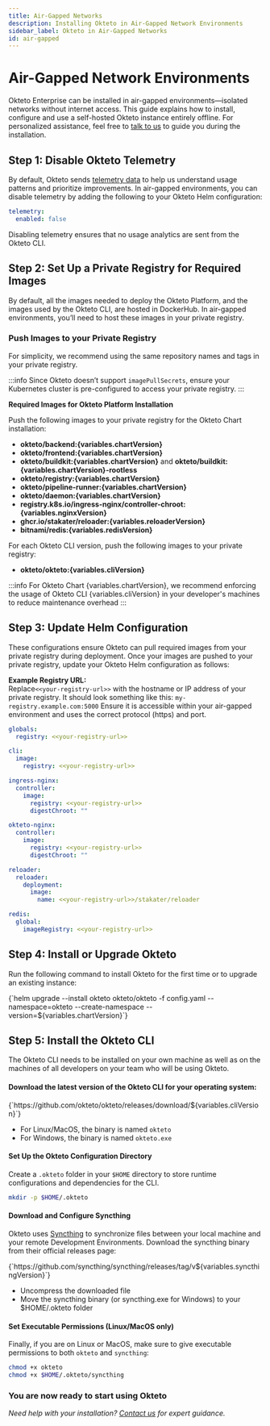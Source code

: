 ```yaml
---
title: Air-Gapped Networks
description: Installing Okteto in Air-Gapped Network Environments
sidebar_label: Okteto in Air-Gapped Networks
id: air-gapped
---
```



# Air-Gapped Network Environments<TiersList tiers="Enterprise Self-Hosted" />

Okteto Enterprise can be installed in air-gapped environments—isolated networks without internet access.
This guide explains how to install, configure and use a self-hosted Okteto instance entirely offline. For personalized assistance, feel free to [talk to us](https://www.okteto.com/contact/) to guide you during the installation.

## Step 1: Disable Okteto Telemetry

By default, Okteto sends [telemetry data](self-hosted/helm-configuration.mdx#telemetry) to help us understand usage patterns and prioritize improvements.
In air-gapped environments, you can disable telemetry by adding the following to your Okteto Helm configuration:

```yaml
telemetry:
  enabled: false
```

Disabling telemetry ensures that no usage analytics are sent from the Okteto CLI.

## Step 2: Set Up a Private Registry for Required Images

By default, all the images needed to deploy the Okteto Platform, and the images used by the Okteto CLI, are hosted in DockerHub.
In air-gapped environments, you’ll need to host these images in your private registry.

### Push Images to your Private Registry

For simplicity, we recommend using the same repository names and tags in your private registry.

:::info
Since Okteto doesn’t support `imagePullSecrets`, ensure your Kubernetes cluster is pre-configured to access your private registry.
:::

**Required Images for Okteto Platform Installation**

Push the following images to your private registry for the Okteto Chart installation:

- **okteto/backend:{variables.chartVersion}**
- **okteto/frontend:{variables.chartVersion}**
- **okteto/buildkit:{variables.chartVersion}** and **okteto/buildkit:{variables.chartVersion}-rootless**
- **okteto/registry:{variables.chartVersion}**
- **okteto/pipeline-runner:{variables.chartVersion}**
- **okteto/daemon:{variables.chartVersion}**
- **registry.k8s.io/ingress-nginx/controller-chroot:{variables.nginxVersion}**
- **ghcr.io/stakater/reloader:{variables.reloaderVersion}**
- **bitnami/redis:{variables.redisVersion}**

For each Okteto CLI version, push the following images to your private registry:

- **okteto/okteto:{variables.cliVersion}**

:::info
For Okteto Chart {variables.chartVersion}, we recommend enforcing the usage of Okteto CLI {variables.cliVersion} in your developer's machines to reduce maintenance overhead
:::

## Step 3: Update Helm Configuration

These configurations ensure Okteto can pull required images from your private registry during deployment.
Once your images are pushed to your private registry, update your Okteto Helm configuration as follows:

**Example Registry URL:** \
Replace`<<your-registry-url>>` with the hostname or IP address of your private registry. It should look something like this: `my-registry.example.com:5000` Ensure it is accessible within your air-gapped environment and uses the correct protocol (https) and port.

```yaml
globals:
  registry: <<your-registry-url>>

cli:
  image:
    registry: <<your-registry-url>>

ingress-nginx:
  controller:
    image:
      registry: <<your-registry-url>>
      digestChroot: ""

okteto-nginx:
  controller:
    image:
      registry: <<your-registry-url>>
      digestChroot: ""

reloader:
  reloader:
    deployment:
      image:
        name: <<your-registry-url>>/stakater/reloader

redis:
  global:
    imageRegistry: <<your-registry-url>>
```


## Step 4: Install or Upgrade Okteto

Run the following command to install Okteto for the first time or to upgrade an existing instance:

<CodeBlock language="bash">
  {`helm upgrade --install okteto okteto/okteto -f config.yaml --namespace=okteto --create-namespace --version=${variables.chartVersion}`}
</CodeBlock>

## Step 5: Install the Okteto CLI

The Okteto CLI needs to be installed on your own machine as well as on the machines of all developers on your team who will be using Okteto.

#### Download the latest version of the Okteto CLI for your operating system:

<CodeBlock language="bash">
  {`https://github.com/okteto/okteto/releases/download/${variables.cliVersion}`}
</CodeBlock>

- For Linux/MacOS, the binary is named `okteto`
- For Windows, the binary is named `okteto.exe`

#### Set Up the Okteto Configuration Directory

Create a `.okteto` folder in your `$HOME` directory to store runtime configurations and dependencies for the CLI.

```bash
mkdir -p $HOME/.okteto
```

#### Download and Configure Syncthing

Okteto uses [Syncthing](https://syncthing.net/) to synchronize files between your local machine and your remote Development Environments.
Download the syncthing binary from their official releases page:

<CodeBlock language="bash">
  {`https://github.com/syncthing/syncthing/releases/tag/v${variables.syncthingVersion}`}
</CodeBlock>

- Uncompress the downloaded file
- Move the syncthing binary (or syncthing.exe for Windows) to your $HOME/.okteto folder

#### Set Executable Permissions (Linux/MacOS only)

Finally, if you are on Linux or MacOS, make sure to give executable permissions to both `okteto` and `syncthing`:

```bash
chmod +x okteto
chmod +x $HOME/.okteto/syncthing
```

### You are now ready to start using Okteto

_Need help with your installation? [Contact us](https://www.okteto.com/contact/) for expert guidance._
